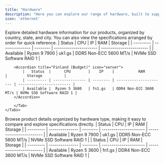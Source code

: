 ```yaml
---
title: "Hardware"
description: "Here you can explore our range of hardware, built to support our products and make them work better for you."
icon: 'ethernet'
---
```


<Tabs>
  <Tab title="Region Based" icon="earth-americas">
    Explore detailed hardware information for our products, organized by country, state, and city. You can also view the specifications arranged by order for quick reference.
    <Tabs>
        <Tab title="Europe" icon="ufo">
        <Accordion title="United Kingdom (Premium)" icon="server">
            |   Status  |      CPU        |    IP    |           RAM          |         Storage          |
            | --------- | --------------- | -------- | ---------------------- | ------------------------ |
            | Available |  Ryzen 9 7900   | uk1.gs   | DDR5 Non-ECC 5600 MT/s | NVMe SSD Software RAID 1 |
        </Accordion>

        <Accordion title="Finland (Budget)" icon="server">
            |   Status  |      CPU        |    IP    |           RAM          |         Storage          |
            | --------- | --------------- | -------- | ---------------------- | ------------------------ |
            | Available |  Ryzen 5 3600   | fn1.gs   | DDR4 Non-ECC 3600 MT/s | NVMe SSD Software RAID 1 |
        </Accordion>
        
        </Tab>
    </Tabs>
  </Tab>
  <Tab title="Hardware Based" icon="plug-circle-bolt">
    Browse product details organized by hardware type, making it easy to compare and explore specifications directly.
    <Steps>
        <Step title="High-End Hardwares" icon="atom-simple">
            <Accordion title="United Kingdom (Premium)" icon="server">
            |   Status  |      CPU        |    IP    |           RAM          |         Storage          |
            | --------- | --------------- | -------- | ---------------------- | ------------------------ |
            | Available |  Ryzen 9 7900   | uk1.gs   | DDR5 Non-ECC 5600 MT/s | NVMe SSD Software RAID 1 |
            </Accordion>
        </Step>
        <Step title="Low-End Hardwares" icon="atom-simple">
            <Accordion title="Finland (Budget)" icon="server">
            |   Status  |      CPU        |    IP    |           RAM          |         Storage          |
            | --------- | --------------- | -------- | ---------------------- | ------------------------ |
            | Available |  Ryzen 5 3600   | fn1.gs   | DDR4 Non-ECC 3600 MT/s | NVMe SSD Software RAID 1 |
            </Accordion>
        </Step>
    </Steps>
  </Tab>
</Tabs>
